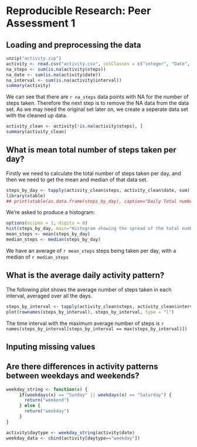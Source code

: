 # Reproducible Research: Peer Assessment 1

## Loading and preprocessing the data

```r
unzip("activity.zip")
activity <- read.csv("activity.csv", colClasses = c("integer", "Date", "integer"))
na_steps <- sum(is.na(activity$steps))
na_date <- sum(is.na(activity$date))
na_interval <- sum(is.na(activity$interval))
summary(activity)
```

We can see that there are `r na_steps` data points with NA for the number of steps taken.   Therefore the next step
is to remove the NA data from the data set.   As we may need the original set later on, we create a seperate data set with the cleaned up data.

```r
activity_clean <- activity[!is.na(activity$steps), ]
summary(activity_clean)
```

## What is mean total number of steps taken per day?

Firstly we need to calculate the total number of steps taken per day, and then we need to get the mean and median of that data set.
```r
steps_by_day <- tapply(activity_clean$steps, activity_clean$date, sum)
library(xtable)
## print(xtable(as.data.frame(steps_by_day), caption="Daily Total number of steps"), type="html")
```

We're asked to produce a histogram:

```r
options(scipen = 1, digits = 0)
hist(steps_by_day, main="Histogram showing the spread of the total number of steps per day", )
mean_steps <- mean(steps_by_day)
median_steps <- median(steps_by_day)
```

We have an average of `r mean_steps` steps being taken per day, with a median of `r median_steps`

## What is the average daily activity pattern?

The following plot shows the average number of steps taken in each interval, averaged over all the days.

```r
steps_by_interval <- tapply(activity_clean$steps, activity_clean$interval, mean)
plot(rownames(steps_by_interval), steps_by_interval, type = "l")
```

The time interval with the maximum average number of steps is `r names(steps_by_interval[steps_by_interval == max(steps_by_interval)])`

## Inputing missing values



## Are there differences in activity patterns between weekdays and weekends?

```r
weekday_string <- function(x) {
     if(weekdays(x) == "Sunday" || weekdays(x) == "Saturday") {
       return("weekend")
     } else {
       return("weekday")
     }
}

activity$daytype <- weekday_string(activity$date)
weekday_data <- cbind(activity[daytype=="weekday"])

```
